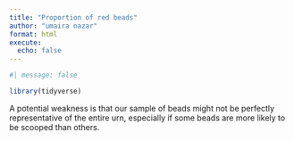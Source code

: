 ```yaml
---
title: "Proportion of red beads"
author: "umaira nazar"
format: html
execute: 
  echo: false
---
```


```r
#| message: false 

library(tidyverse)

```
A potential weakness is that our sample of beads might not be perfectly representative of the entire urn, especially if some beads are more likely to be scooped than others.

